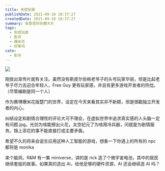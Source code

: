 ```yaml
---
title: 失控玩家
publishDate: 2021-09-10 18:37:27
createdDate: 2021-09-10 18:37:27
summary: 有意思的玩梗大片
tags:
  - 失控玩家
  - 影评
  - 爆米花
  - 好莱坞
cate:
  - 影评
---
```


![](/image/p2600185312.webp)

刚放出宣传片就有关注。虽然没有斯皮尔伯格老爷子的头号玩家华丽，但是比起老爷子尽力去迎合年轻人，Free Guy 更有玩家感，并且有更多游戏开发者的热忱。（尽管编剧是同一个人）

作为赛博爆米花版楚门的世界，设定在今天来看其实并不新颖，但是很戳独立开发者的内心。

纠结设定和剧情合理性的评论大可不理会，在虚拟世界中追求真实感的人头脑一定有问题.jpg。光剑为啥能擦出火花，太空纪元了为啥用冷兵器，问就是为剧情服务。锦上添花的事不能直接打成主要矛盾。

希望不久的将来会诞生应用这种人工智能的游戏，想象一下你遇上的所有的 npc 都将是 monika

来个脑洞，R&M 有一集 miniverse，讲的是 rick 造了个微宇宙电池，其中的居民继续套娃的故事。如果真的造出 AI，给他足够的硬件资源，AI 还会继续造 AI 吗？

